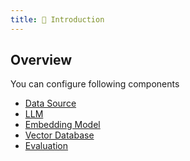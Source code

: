 ```yaml
---
title: 🧩 Introduction
---
```


## Overview

You can configure following components

* [Data Source](/components/data-sources/overview)
* [LLM](/components/llms)
* [Embedding Model](/components/embedding-models)
* [Vector Database](/components/vector-databases)
* [Evaluation](/components/evaluation)
